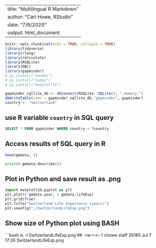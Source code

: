 
---
title: "Multilingual R Markdown"
author: "Carl Howe, RStudio"
date: "7/6/2020"
output: html_document
---
```r
knitr::opts_chunk$set(echo = TRUE, collapse = TRUE)
library(tidyverse)
library(rlang)
library(reticulate)
library(RSQLite)
library(DBI)
library(gapminder)
# py_install("pandas")
# py_install("numpy")
# py_install("matplotlib")
```

```r
gapminder_sqllite_db <- dbConnect(RSQLite::SQLite(), ":memory:")
dbWriteTable(conn = gapminder_sqllite_db,"gapminder", gapminder)
country <- "Switzerland"
```

## use R variable `country` in SQL query
```sql
SELECT * FROM gapminder WHERE country = ?country
```

## Access results of SQL query in R
```r
head(gmdata, 5)
```
```python
print(r.gmdata.describe())
```
## Plot in Python and save result as .png
```python
import matplotlib.pyplot as plt
plt.plot(r.gmdata.year, r.gmdata.lifeExp)
plt.grid(True)
plt.title("Switzerland Life Expectancy (years)")
plt.savefig("./SwitzerlandLifeExp.png")
```

## Show size of Python plot using BASH
```bash
ls -l SwitzerlandLifeExp.png
## -rw-r--r--  1 chowe  staff  26185 Jul  7 17:26 SwitzerlandLifeExp.png